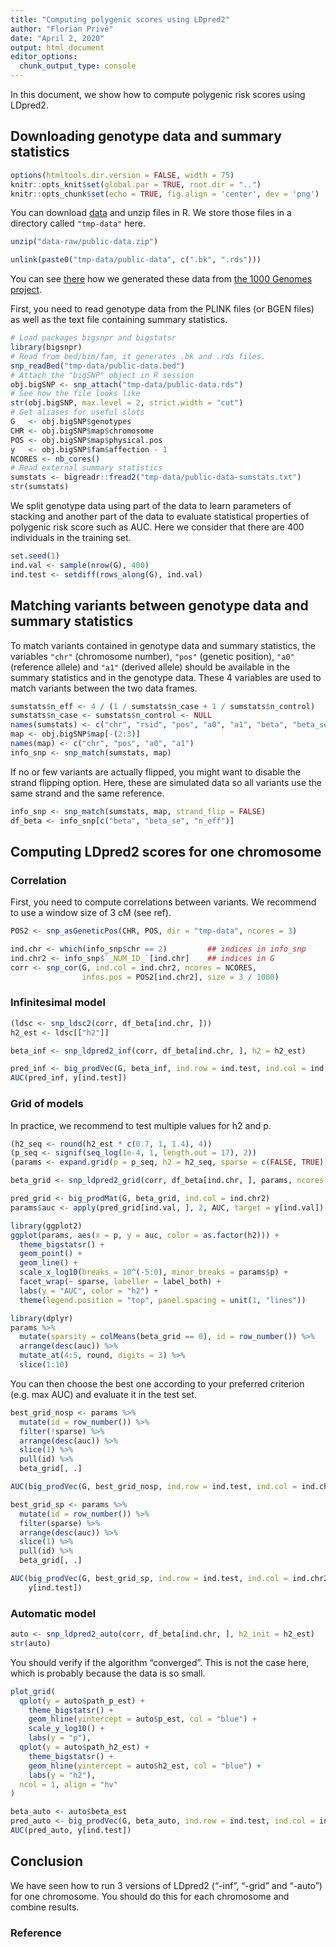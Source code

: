 ```yaml
---
title: "Computing polygenic scores using LDpred2"
author: "Florian Privé"
date: "April 2, 2020"
output: html_document
editor_options: 
  chunk_output_type: console
---
```


In this document, we show how to compute polygenic risk scores using LDpred2.

## Downloading genotype data and summary statistics

```r
options(htmltools.dir.version = FALSE, width = 75)
knitr::opts_knit$set(global.par = TRUE, root.dir = "..")
knitr::opts_chunk$set(echo = TRUE, fig.align = 'center', dev = 'png')
```

You can download [data](https://github.com/privefl/bigsnpr/raw/master/data-raw/public-data.zip) and unzip files in R. We store those files in a directory called `"tmp-data"` here.

```r
unzip("data-raw/public-data.zip")
```

```r
unlink(paste0("tmp-data/public-data", c(".bk", ".rds")))
```

You can see [there](https://github.com/privefl/bigsnpr/blob/master/data-raw/public-data.R) how we generated these data from [the 1000 Genomes project](https://www.nature.com/articles/nature15393).

First, you need to read genotype data from the PLINK files (or BGEN files) as well as the text file containing summary statistics.

```r
# Load packages bigsnpr and bigstatsr
library(bigsnpr)
# Read from bed/bim/fam, it generates .bk and .rds files.
snp_readBed("tmp-data/public-data.bed")
# Attach the "bigSNP" object in R session
obj.bigSNP <- snp_attach("tmp-data/public-data.rds")
# See how the file looks like
str(obj.bigSNP, max.level = 2, strict.width = "cut")
# Get aliases for useful slots
G   <- obj.bigSNP$genotypes
CHR <- obj.bigSNP$map$chromosome
POS <- obj.bigSNP$map$physical.pos
y   <- obj.bigSNP$fam$affection - 1
NCORES <- nb_cores()
# Read external summary statistics
sumstats <- bigreadr::fread2("tmp-data/public-data-sumstats.txt")
str(sumstats)
```

We split genotype data using part of the data to learn parameters of stacking and another part of the data to evaluate statistical properties of polygenic risk score such as AUC. Here we consider that there are 400 individuals in the training set.

```r
set.seed(1)
ind.val <- sample(nrow(G), 400)
ind.test <- setdiff(rows_along(G), ind.val)
```

## Matching variants between genotype data and summary statistics 

To match variants contained in genotype data and summary statistics, the variables `"chr"` (chromosome number), `"pos"` (genetic position), `"a0"` (reference allele) and `"a1"` (derived allele) should be available in the summary statistics and in the genotype data. These 4 variables are used to match variants between the two data frames.

```r
sumstats$n_eff <- 4 / (1 / sumstats$n_case + 1 / sumstats$n_control)
sumstats$n_case <- sumstats$n_control <- NULL
names(sumstats) <- c("chr", "rsid", "pos", "a0", "a1", "beta", "beta_se", "p", "n_eff")
map <- obj.bigSNP$map[-(2:3)]
names(map) <- c("chr", "pos", "a0", "a1")
info_snp <- snp_match(sumstats, map)
```

If no or few variants are actually flipped, you might want to disable the strand flipping option. Here, these are simulated data so all variants use the same strand and the same reference.

```r
info_snp <- snp_match(sumstats, map, strand_flip = FALSE)
df_beta <- info_snp[c("beta", "beta_se", "n_eff")]
```

## Computing LDpred2 scores for one chromosome

### Correlation

First, you need to compute correlations between variants.
We recommend to use a window size of 3 cM (see ref).

```r
POS2 <- snp_asGeneticPos(CHR, POS, dir = "tmp-data", ncores = 3)
```

```r
ind.chr <- which(info_snp$chr == 2)         ## indices in info_snp
ind.chr2 <- info_snp$`_NUM_ID_`[ind.chr]    ## indices in G
corr <- snp_cor(G, ind.col = ind.chr2, ncores = NCORES, 
                infos.pos = POS2[ind.chr2], size = 3 / 1000)
```

### Infinitesimal model

```r
(ldsc <- snp_ldsc2(corr, df_beta[ind.chr, ]))
h2_est <- ldsc[["h2"]]
```


```r
beta_inf <- snp_ldpred2_inf(corr, df_beta[ind.chr, ], h2 = h2_est)
```


```r
pred_inf <- big_prodVec(G, beta_inf, ind.row = ind.test, ind.col = ind.chr2)
AUC(pred_inf, y[ind.test])
```

### Grid of models

In practice, we recommend to test multiple values for h2 and p. 

```r
(h2_seq <- round(h2_est * c(0.7, 1, 1.4), 4))
(p_seq <- signif(seq_log(1e-4, 1, length.out = 17), 2))
(params <- expand.grid(p = p_seq, h2 = h2_seq, sparse = c(FALSE, TRUE)))
```

```r
beta_grid <- snp_ldpred2_grid(corr, df_beta[ind.chr, ], params, ncores = NCORES)
```


```r
pred_grid <- big_prodMat(G, beta_grid, ind.col = ind.chr2)
params$auc <- apply(pred_grid[ind.val, ], 2, AUC, target = y[ind.val])
```

```r
library(ggplot2)
ggplot(params, aes(x = p, y = auc, color = as.factor(h2))) +
  theme_bigstatsr() +
  geom_point() +
  geom_line() +
  scale_x_log10(breaks = 10^(-5:0), minor_breaks = params$p) +
  facet_wrap(~ sparse, labeller = label_both) +
  labs(y = "AUC", color = "h2") +
  theme(legend.position = "top", panel.spacing = unit(1, "lines"))
```

```r
library(dplyr)
params %>%
  mutate(sparsity = colMeans(beta_grid == 0), id = row_number()) %>%
  arrange(desc(auc)) %>%
  mutate_at(4:5, round, digits = 3) %>%
  slice(1:10)
```

You can then choose the best one according to your preferred criterion (e.g. max AUC) and evaluate it in the test set.

```r
best_grid_nosp <- params %>%
  mutate(id = row_number()) %>%
  filter(!sparse) %>% 
  arrange(desc(auc)) %>%
  slice(1) %>%
  pull(id) %>%
  beta_grid[, .]

AUC(big_prodVec(G, best_grid_nosp, ind.row = ind.test, ind.col = ind.chr2),
```


```r
best_grid_sp <- params %>%
  mutate(id = row_number()) %>%
  filter(sparse) %>% 
  arrange(desc(auc)) %>%
  slice(1) %>%
  pull(id) %>%
  beta_grid[, .]

AUC(big_prodVec(G, best_grid_sp, ind.row = ind.test, ind.col = ind.chr2), 
    y[ind.test])
```

### Automatic model

```r
auto <- snp_ldpred2_auto(corr, df_beta[ind.chr, ], h2_init = h2_est)
str(auto)
```

You should verify if the algorithm "converged".
This is not the case here, which is probably because the data is so small.

```r
plot_grid(
  qplot(y = auto$path_p_est) + 
    theme_bigstatsr() + 
    geom_hline(yintercept = auto$p_est, col = "blue") +
    scale_y_log10() +
    labs(y = "p"),
  qplot(y = auto$path_h2_est) + 
    theme_bigstatsr() + 
    geom_hline(yintercept = auto$h2_est, col = "blue") +
    labs(y = "h2"),
  ncol = 1, align = "hv"
)
```

```r
beta_auto <- auto$beta_est
pred_auto <- big_prodVec(G, beta_auto, ind.row = ind.test, ind.col = ind.chr2)
AUC(pred_auto, y[ind.test])
```

## Conclusion

We have seen how to run 3 versions of LDpred2 ("-inf", "-grid" and "-auto") for one chromosome.
You should do this for each chromosome and combine results.

### Reference
